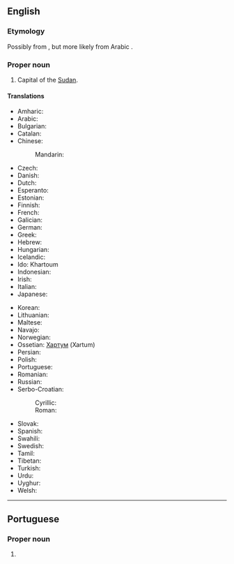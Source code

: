 ==English==
{{wikipedia}}

===Etymology===
Possibly from {{etyl|ar|en}} {{m|ar|خَرْطُوم||elephant [[trunk]]}}, but more likely from Arabic {{m|ar|قُرْطُم||safflower}}.

===Proper noun===
{{en-proper noun}}

# Capital of the [[Sudan]].

====Translations====
{{trans-top|capital of Sudan}}
* Amharic: {{t|am|ካርቱም|tr=karətumə}}
* Arabic: {{t+|ar|اَلْخَرْطُوم|m}}
* Bulgarian: {{t|bg|Хартум|m|tr=Xartúm}}
* Catalan: {{t|ca|Khartum|m}}
* Chinese:
*: Mandarin: {{t+|cmn|喀土穆|tr=Kātǔmù|sc=Hani}}
* Czech: {{t+|cs|Chartúm|m}}
* Danish: {{t|da|Khartoum}}
* Dutch: {{t+|nl|Khartoem}}
* Esperanto: {{t|eo|Ĥartumo}}
* Estonian: {{t|et|Hartum}}
* Finnish: {{t+|fi|Khartum}}
* French: {{t+|fr|Khartoum|m}}
* Galician: {{t+|gl|Khartún|m}}
* German: {{t+|de|Khartum}}
* Greek: {{t+|el|Χαρτούμ}}
* Hebrew: {{t+|he|חרטום|tr=ħartum}}
* Hungarian: {{t+|hu|Kartúm}}
* Icelandic: {{t|is|Kartúm}}
* Ido: Khartoum
* Indonesian: {{t|id|Khartoum}}
* Irish: {{t|ga|Cartúm|m}}
* Italian: {{t|it|Khartum}}
* Japanese: {{t|ja|ハルツーム|tr=Harutsūmu}}
{{trans-mid}}
* Korean: {{t|ko|하르툼|tr=Hareutum}}
* Lithuanian: {{t|lt|Chartumas}}
* Maltese: {{t|mt|Kartum|m}}
* Navajo: {{t|nv|Kʼaatʼóóm}}
* Norwegian: {{t|no|Khartoum}}
* Ossetian: [[Хартум]] (Xartum)
* Persian: {{t|fa|خارطوم|tr=xartûm}}
* Polish: {{t+|pl|Chartum|m}}
* Portuguese: {{t+|pt|Cartum|f}}
* Romanian: {{t+|ro|Khartoum}}
* Russian: {{t|ru|Харту́м|m}}
* Serbo-Croatian:
*: Cyrillic: {{t|sh|Картум|m}}
*: Roman: {{t|sh|Kartum|m}}
* Slovak: {{t|sk|Chartúm|m}}
* Spanish: {{t+|es|Jartum|m}}
* Swahili: {{t|sw|Khartoum}}
* Swedish: {{t|sv|Khartoum}}
* Tamil: {{t|ta|கார்த்தூம்}}
* Tibetan: {{t|bo|ཁར་ཏུམ}}
* Turkish: {{t|tr|Hartum}}
* Urdu: {{t|ur|خرطوم}}
* Uyghur: {{t|ug|خارتۇم}}
* Welsh: {{t|cy|Khartoum}}
{{trans-bottom}}

{{topics|en|Capital cities|Cities in Sudan}}

----

==Portuguese==

===Proper noun===
{{pt-proper noun|f}}

# {{alternative spelling of|Cartum|lang=pt}}